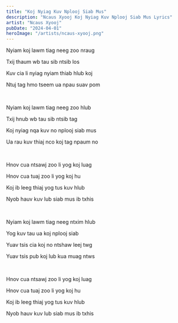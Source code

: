```yaml
---
title: "Koj Nyiag Kuv Nplooj Siab Mus"
description: "Ncaus Xyooj Koj Nyiag Kuv Nplooj Siab Mus Lyrics"
artist: "Ncaus Xyooj"
pubDate: "2024-04-01"
heroImage: "/artists/ncaus-xyooj.png"
---
```


Nyiam koj lawm tiag neeg zoo nraug

Txij thaum wb tau sib ntsib los

Kuv cia li nyiag nyiam thiab hlub koj

Ntuj tag hmo tseem ua npau suav pom

<br />

Nyiam koj lawm tiag neeg zoo hlub

Txij hnub wb tau sib ntsib tag

Koj nyiag nqa kuv no nplooj siab mus

Ua rau kuv thiaj nco koj tag npaum no

<br />

Hnov cua ntsawj zoo li yog koj luag

Hnov cua tuaj zoo li yog koj hu

Koj ib leeg thiaj yog tus kuv hlub

Nyob hauv kuv lub siab mus ib txhis

<br />

Nyiam koj lawm tiag neeg ntxim hlub

Yog kuv tau ua koj nplooj siab

Yuav tsis cia koj no ntshaw leej twg

Yuav tsis pub koj lub kua muag ntws

<br />

Hnov cua ntsawj zoo li yog koj luag

Hnov cua tuaj zoo li yog koj hu

Koj ib leeg thiaj yog tus kuv hlub

Nyob hauv kuv lub siab mus ib txhis
